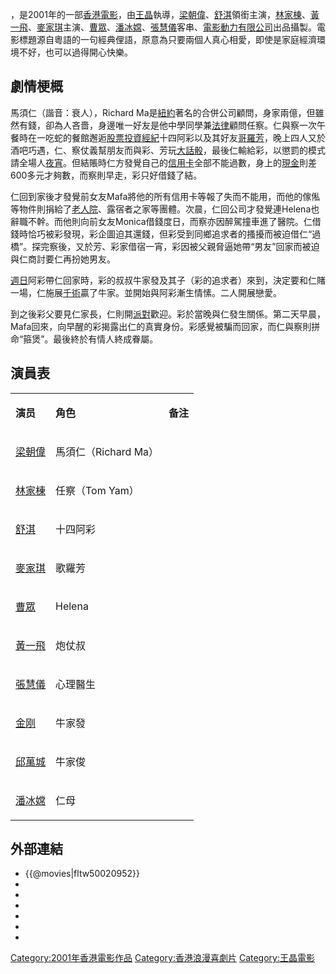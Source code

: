 {{Infobox Film
|片名          = 有情飲水飽
|電影原名      = ''{{lang|en|Love Me, Love My Money}}''
|圖像          = 
|圖像說明      = 
|導演          = [[王晶|王晶]]
|監製          = [[王晶|王晶]]
|製片          = 彭立威
|編劇          = [[王晶|王晶]]
|劇本          = 
|故事          = 
|原著          = 
|旁白          = 
|統籌          = 
|主演          = [[梁朝偉|梁朝偉]]<br>[[舒淇|舒淇]]
|副標題        = 
|片尾曲        = 
|配樂          = 陳光榮
|攝影          = 董偉強、高照林
|剪輯          = 奚傑偉
|製片商        = 
|發行商        = 
|上映日期      = {{HK}}：{{film date|2001|10|18}}<br>{{TWN}}：{{start date|2002|5|4}}
|發行日期      = 
|片長          = 99 分鐘
|產地          = {{香港電影產地}}
|語言          = 粵語
|官方網站      = 
|預算          = 
|票房          = HK $4,672,611.00
|amg_id      = 280960
|imdb_id     = tt0338565
}}
{{engname|《有情飲水飽》|''Love Me, Love My Money''}}，是2001年的一部[[香港電影|香港電影]]，由[[王晶|王晶]]執導，[[梁朝偉|梁朝偉]]、[[舒淇|舒淇]]領銜主演，[[林家棟|林家棟]]、[[黃一飛|黃一飛]]、[[麥家琪|麥家琪]]主演、[[曹眾|曹眾]]、[[潘冰嫦|潘冰嫦]]、[[張慧儀|張慧儀]]客串、[[電影動力有限公司|電影動力有限公司]]出品攝製。電影標題源自粵語的一句經典俚語，原意為只要兩個人真心相愛，即使是家庭經濟環境不好，也可以過得開心快樂。

== 劇情梗概 ==
馬須仁（諧音：衰人），Richard Ma是[[紐約|紐約]]著名的合併公司顧問，身家兩億，但雖然有錢，卻為人吝嗇，身邊唯一好友是他中學同學兼[[法律|法律]]顧問任察。仁與察一次午餐時在一吃蛇的餐館邂逅[[股票投資經紀|股票投資經紀]]十四阿彩以及其好友[[哥羅芳|哥羅芳]]，晚上四人又於酒吧巧遇，仁、察仗義幫朋友而與彩、芳玩[[大話骰|大話骰]]，最後仁輸給彩，以懲罰的模式請全場人[[夜宵|夜宵]]。但結賬時仁方發覺自己的[[信用卡|信用卡]]全部不能過數，身上的[[現金|現金]]則差600多元才夠數，而察則早走，彩只好借錢了結。

仁回到家後才發覺前女友Mafa將他的所有信用卡等報了失而不能用，而他的傢俬等物件則捐給了[[老人院|老人院]]、露宿者之家等團體。次晨，仁回公司才發覺連Helena也辭職不幹。而他則向前女友Monica借錢度日，而察亦因醉駕撞車進了醫院。仁借錢時恰巧被彩發現，彩企圖迫其還錢，但彩受到同鄉追求者的搔擾而被迫借仁“過橋”。探完察後，又於芳、彩家借宿一宵，彩因被父親脅逼她帶“男友”回家而被迫與仁商討要仁再扮她男友。

[[週日|週日]]阿彩帶仁回家時，彩的叔叔牛家發及其子（彩的追求者）來到，決定要和仁賭一場，仁施展[[千術|千術]]贏了牛家。並開始與阿彩漸生情愫。二人開展戀愛。

到之後彩父要見仁家長，仁則開[[派對|派對]]歡迎。彩於當晚與仁發生關係。第二天早晨，Mafa回來，向早醒的彩揭露出仁的真實身份。彩感覺被騙而回家，而仁與察則拼命“箍煲”。最後終於有情人終成眷屬。

== 演員表 ==
{|class="wikitable "
|- style="background:cornflowerblue; color:white" align=center
|'''演员'''||'''角色'''||'''备注'''
|-
|[[梁朝偉|梁朝偉]]||馬須仁（Richard Ma）||
|-
|[[林家棟|林家棟]]||任察（Tom Yam）||
|-
|[[舒淇|舒淇]]||十四阿彩||
|-
|[[麥家琪|麥家琪]]||歌羅芳||
|-
|[[曹眾|曹眾]]||Helena||
|-
|[[黃一飛|黃一飛]]||炮仗叔||
|-
|[[張慧儀|張慧儀]]||心理醫生||
|-
|[[金刚_(播音員)|金刚]]||牛家發||
|-
|[[邱萬城|邱萬城]]||牛家俊||
|-
|[[潘冰嫦|潘冰嫦]]||仁母||
|}

== 外部連結 == 
*{{@movies|fltw50020952}}
*{{hkmdb title|9766}}
*{{Mtime|16475}}
*{{douban}}
*{{rotten-tomatoes|love_me_love_my_money}}
*{{Amg movie|280960}}
*{{imdb title|0338565}}

{{王晶}}
{{梁朝偉}}
[[Category:2001年香港電影作品|Category:2001年香港電影作品]]
[[Category:香港浪漫喜劇片|Category:香港浪漫喜劇片]]
[[Category:王晶電影|Category:王晶電影]]